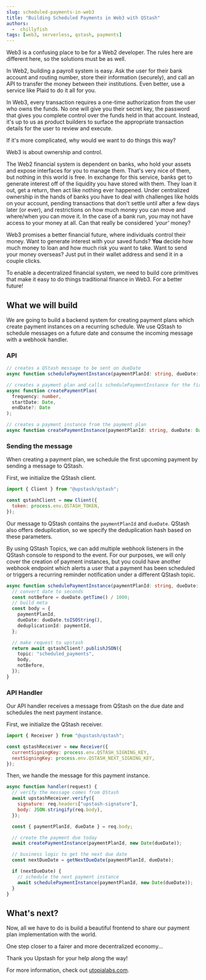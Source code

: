 ```yaml
---
slug: scheduled-payments-in-web3
title: "Building Scheduled Payments in Web3 with QStash"
authors:
  -  chillyfish
tags: [web3, serverless, qstash, payments]
---
```


Web3 is a confusing place to be for a Web2 developer. The rules here are different here, so the solutions must be as well.

In Web2, building a payroll system is easy. Ask the user for their bank account and routing number, store their information (securely), and call an API to transfer the money between their institutions. Even better, use a service like Plaid to do it all for you.

In Web3, every transaction requires a one-time authorization from the user who owns the funds. No one will give you their secret key, the password that gives you complete control over the funds held in that account. Instead, it's up to us as product builders to surface the appropriate transaction details for the user to review and execute.

If it's more complicated, why would we want to do things this way?

Web3 is about ownership and control.

The Web2 financial system is dependent on banks, who hold your assets and expose interfaces for you to manage them. That's very nice of them, but nothing in this world is free. In exchange for this service, banks get to generate interest off of the liquidity you have stored with them. They loan it out, get a return, then act like nothing ever happened. Under centralized ownership in the hands of banks you have to deal with challenges like holds on your account, pending transactions that don't settle until after a few days later (or ever), and restrictions on how much money you can move and where/when you can move it. In the case of a bank run, you may not have access to your money at all. Can that really be considered _'your'_ money?

Web3 promises a better financial future, where individuals control their money. Want to generate interest with your saved funds? **You** decide how much money to loan and how much risk you want to take. Want to send your money overseas? Just put in their wallet address and send it in a couple clicks.

To enable a decentralized financial system, we need to build core primitives that make it easy to do things traditional finance in Web3. For a better future!

## What we will build

We are going to build a backend system for creating payment plans which create payment instances on a recurring schedule. We use QStash to schedule messages on a future date and consume the incoming message with a webhook handler.

### API

```ts
// creates a QStash message to be sent on dueDate
async function schedulePaymentInstance(paymentPlanId: string, dueDate: Date);

// creates a payment plan and calls schedulePaymentInstance for the first payment instance
async function createPaymentPlan(
  frequency: number,
  startDate: Date,
  endDate?: Date
);

// creates a payment instance from the payment plan
async function createPaymentInstance(paymentPlanId: string, dueDate: Date);
```

### Sending the message

When creating a payment plan, we schedule the first upcoming payment by sending a message to QStash.

First, we initialize the QStash client.

```js
import { Client } from "@upstash/qstash";

const qstashClient = new Client({
  token: process.env.QSTASH_TOKEN,
});
```

Our message to QStash contains the `paymentPlanId` and `dueDate`. QStash also offers deduplication, so we specify the deduplication hash based on these parameters.

By using QStash Topics, we can add multiple webhook listeners in the QStash console to respond to the event. For our purposes, we will only cover the creation of payment instances, but you could have another webhook endpoint which alerts a user that a payment has been scheduled or triggers a recurring reminder notification under a different QStash topic.

```ts
async function schedulePaymentInstance(paymentPlanId: string, dueDate: Date) {
  // convert date to seconds
  const notBefore = dueDate.getTime() / 1000;
  // build meta
  const body = {
    paymentPlanId,
    dueDate: dueDate.toISOString(),
    deduplicationId: paymentId,
  };

  // make request to upstash
  return await qstashClient?.publishJSON({
    topic: "scheduled_payments",
    body,
    notBefore,
  });
}
```

### API Handler

Our API handler receives a message from QStash on the due date and schedules the next payment instance.

First, we initialize the QStash receiver.

```js
import { Receiver } from "@upstash/qstash";

const qstashReceiver = new Receiver({
  currentSigningKey: process.env.QSTASH_SIGNING_KEY,
  nextSigningKey: process.env.QSTASH_NEXT_SIGNING_KEY,
});
```

Then, we handle the message for this payment instance.

```js
async function handler(request) {
  // verify the message comes from QStash
  await upstashReceiver.verify({
    signature: req.headers["upstash-signature"],
    body: JSON.stringify(req.body),
  });

  const { paymentPlanId, dueDate } = req.body;

  // create the payment due today
  await createPaymentInstance(paymentPlanId, new Date(dueDate));

  // business logic to get the next due date
  const nextDueDate = getNextDueDate(paymentPlanId, dueDate);

  if (nextDueDate) {
    // schedule the next payment instance
    await schedulePaymentInstance(paymentPlanId, new Date(dueDate));
  }
}
```

## What's next?

Now, all we have to do is build a beautiful frontend to share our payment plan implementation with the world.

One step closer to a fairer and more decentralized economy...

Thank you Upstash for your help along the way!

For more information, check out [utopialabs.com](https://www.utopialabs.com).
